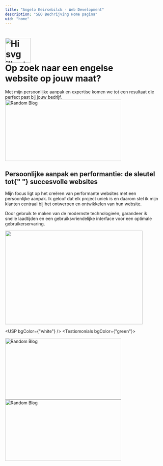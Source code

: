 ```yaml
---
title: "Angelo Keirsebilck - Web Development"
description: "SEO Bechrijving Home pagina"
uid: "home"
---
```





<HomeBanner>
  <h1
    class="font-bebas text-5xl flex justify-center items-center flex-col text-center lg:text-7xl max-w-2xl mb-8"
    slot="title"
  >
    <img
      src={hi}
      width="83"
      height="81"
      class="inline transformo -translate-y-1.5"
      alt="Hi svg illustration"
    />
    <div class="">
      Op zoek naar een engelse <br /> website op
      <span class="underline-svg-1">jouw maat?</span>
    </div>
  </h1>
  <div class="text-2xl mb-10" slot="intro">
    Met mijn persoonlijke aanpak en expertise komen we tot een resultaat die
    perfect past bij jouw bedrijf.
  </div>
</HomeBanner>
<TextMedia
  bgColor={"blue"}
  textPos={"left"}
  link={{
    label: "Meer over de werkwijze",
    uri: "/werkwijze",
    style: {
      intent: "pink",
      size: "medium",
    },
  }}
>
  <div slot="blobs">
    <img
      src={blobWhite1}
      class="absolute -bottom-20 -left-[15%] lg:left-[50%]"
      width="378"
      height="200"
      alt="Random Blog"
    />
  </div>
  <h2 slot="title">
    Persoonlijke aanpak en performantie: de sleutel tot{" "}
    <span class="underline-svg-2">succesvolle</span>
    <span class="underline-svg-2">websites</span>
  </h2>
  <div class="" slot="text">
    <p>
      Mijn focus ligt op het creëren van performante websites met een
      persoonlijke aanpak. Ik geloof dat elk project uniek is en daarom stel ik
      mijn klanten centraal bij het ontwerpen en ontwikkelen van hun website.
    </p>
    <p>
      Door gebruik te maken van de modernste technologieën, garandeer ik snelle
      laadtijden en een gebruiksvriendelijke interface voor een optimale
      gebruikerservaring.
    </p>
  </div>
  <div
    class="max-w-md flex justify-center items-center h-full mx-auto"
    slot="image"
  >
    <div class="w-full">
      <img
        src={person}
        alt=""
        width="448"
        height="305"
        alt="Illustration of person sitting infront of a computer."
      />
    </div>
  </div>
</TextMedia>

<USP bgColor={"white"} />
<Testiomonials bgColor={"green"}>
  <div slot="blobs">
    <img
      src={blobWhite1}
      class="absolute -bottom-20 z-20 right-[-200px]"
      width="378"
      height="200"
      alt="Random Blog"
    />
    <img
      src={blobWhite1}
      class="absolute top-0 z-20 left-[-170px] transform rotate-90"
      width="378"
      height="200"
      alt="Random Blog"
    />
  </div>
</Testiomonials>
<ProjectsNL
  bgColor={"white"}
  projectsLink={{
    label: "View all projects",
    uri: "/en/projects/",
    style: {
      intent: "pink",
      size: "medium",
    },
  }}
/>

